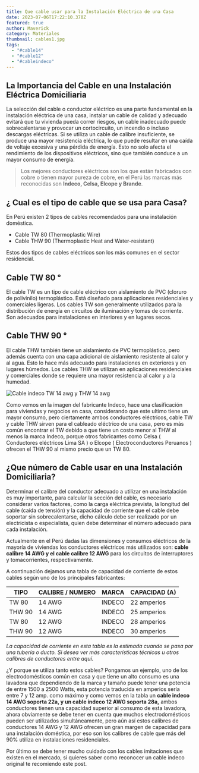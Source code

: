 ```yaml
---
title: Que cable usar para la Instalación Eléctrica de una Casa
date: 2023-07-06T17:22:10.370Z
featured: true
author: Maverick
category: Materiales
thumbnail: cables1.jpg
tags:
  - "#cable14"
  - "#cable12"
  - "#cableindeco"
---
```

## La Importancia del Cable en una Instalación Eléctrica Domiciliaria

La selección del cable o conductor eléctrico es una parte fundamental en la instalación eléctrica de una casa, instalar un cable de calidad y adecuado evitará que tu vivienda pueda correr riesgos, un cable inadecuado puede sobrecalentarse y provocar un cortocircuito, un incendio o incluso descargas eléctricas. Si se utiliza un cable de calibre insuficiente, se produce una mayor resistencia eléctrica, lo que puede resultar en una caída de voltaje excesiva y una pérdida de energía. Esto no solo afecta el rendimiento de los dispositivos eléctricos, sino que también conduce a un mayor consumo de energía.

> Los mejores conductores eléctricos son los que están fabricados con cobre o tienen mayor 
> pureza de cobre, en el Perú las marcas más reconocidas son **Indeco, Celsa, Elcope y Brande**. 

## ¿ Cual es el tipo de cable que se usa para Casa?

En Perú existen 2 tipos de cables recomendados para una instalación doméstica.

* Cable TW 80 (Thermoplastic Wire)
* Cable THW 90 (Thermoplastic Heat and Water-resistant)

Estos dos tipos de cables eléctricos son los más comunes en el sector residencial.

## Cable TW 80 °

El cable TW es un tipo de cable eléctrico con aislamiento de PVC (cloruro de polivinilo) termoplástico. Está diseñado para aplicaciones residenciales y comerciales ligeras. Los cables TW son generalmente utilizados para la distribución de energía en circuitos de iluminación y tomas de corriente. Son adecuados para instalaciones en interiores y en lugares secos.

## Cable THW 90 °

El cable THW también tiene un aislamiento de PVC termoplástico, pero además cuenta con una capa adicional de aislamiento resistente al calor y al agua. Esto lo hace más adecuado para instalaciones en exteriores y en lugares húmedos. Los cables THW se utilizan en aplicaciones residenciales y comerciales donde se requiere una mayor resistencia al calor y a la humedad.

![Cable indeco TW 14 awg y THW 14 awg](cables-5.jpg)

Como vemos en la imagen del fabricante Indeco, hace una clasificación para viviendas y negocios en casa, considerando que este ultimo tiene un mayor consumo, pero ciertamente ambos conductores eléctricos, cable TW y cable THW sirven para el cableado eléctrico de una casa, pero es más común encontrar el TW debido a que tiene un costo menor al THW al menos la marca Indeco, porque otros fabricantes como Celsa ( Conductores eléctricos Lima SA ) o Elcope ( Electroconductores Peruanos ) ofrecen el THW 90 al mismo precio que un TW 80. 

## ¿Que número de Cable usar en una Instalación Domiciliaria?

Determinar el calibre del conductor adecuado a utilizar en una instalación es muy importante, para calcular la sección del cable, es necesario considerar varios factores, como la carga eléctrica prevista, la longitud del cable (caída de tensión) y la capacidad de corriente que el cable debe soportar sin sobrecalentarse, dicho cálculo debe ser realizado por un electricista o especialista,  quien debe determinar el número adecuado para cada instalación.

Actualmente en el Perú dadas las dimensiones y consumos eléctricos de la mayoría de viviendas los conductores eléctricos más utilizados son: **cable calibre 14 AWG y el cable calibre 12 AWG** para los circuitos de interruptores y tomacorrientes, respectivamente.

A continuación dejamos una tabla de capacidad de corriente de estos cables según uno de los principales fabricantes:

| TIPO   | CALIBRE / NUMERO | MARCA  | CAPACIDAD (A) |
| ------ | ---------------- | ------ | ------------- |
| TW 80  | 14 AWG           | INDECO | 22 amperios   |
| THW 90 | 14 AWG           | INDECO | 25 amperios   |
| TW 80  | 12 AWG           | INDECO | 28 amperios   |
| THW 90 | 12 AWG           | INDECO | 30 amperios   |

*La capacidad de corriente en esta tabla es la estimada cuando se pasa por una tubería o ducto. Si desea ver más características técnicas u otros calibres de conductores entre aquí.*

¿Y porque se utiliza tanto estos cables? Pongamos un ejemplo, uno de los electrodomésticos común en casa y que tiene un alto consumo es una lavadora que dependiendo de la marca y tamaño puede tener una potencia de entre 1500 a 2500 Watts, esta potencia traducida en amperios sería entre 7 y 12 amp. como máximo y como vemos en la tabla un **cable indeco 14 AWG soporta 22a, y un cable indeco 12 AWG soporta 28a,** ambos conductores tienen una capacidad superior al consumo de esta lavadora, ahora obviamente se debe tener en cuenta que muchos electrodomésticos pueden ser utilizados simultáneamente, pero aún así estos calibres de conductores 14 AWG y 12 AWG ofrecen un gran margen de capacidad para una instalación doméstica, por eso son los calibres de cable que más del 90% utiliza en instalaciones residenciales.

Por último se debe tener mucho cuidado con los cables imitaciones que existen en el mercado, si quieres saber como reconocer un cable indeco original te recomiendo este post.
